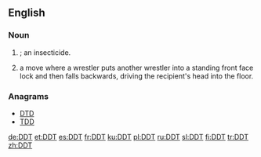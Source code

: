 ==English==

===Noun===
{{en-noun|-|s}}

# {{uncountable}} {{abbreviation of|dichlorodiphenyltrichloroethane|nodot=1]}}; an insecticide.
# {{countable|professional wrestling}} a move where a wrestler puts another wrestler into a standing front face lock and then falls backwards, driving the recipient's head into the floor.

===Anagrams===
* [[DTD]]
* [[TDD#English|TDD]]

<!--Interwikies-->
[[de:DDT]]
[[et:DDT]]
[[es:DDT]]
[[fr:DDT]]
[[ku:DDT]]
[[pl:DDT]]
[[ru:DDT]]
[[sl:DDT]]
[[fi:DDT]]
[[tr:DDT]]
[[zh:DDT]]